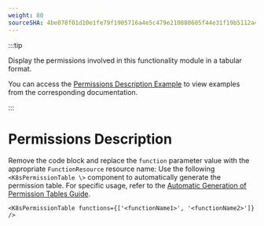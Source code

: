 ```yaml
---
weight: 80
sourceSHA: 4be078f01d10e1fe79f1905716a4e5c479e210880605f44e31f19b5112a48feb
---
```


:::tip

Display the permissions involved in this functionality module in a tabular format.

You can access the [Permissions Description Example](https://product-doc-guide.alauda.cn/template/permissions/example.html) to view examples from the corresponding documentation.

:::

# Permissions Description

Remove the code block and replace the `function` parameter value with the appropriate `FunctionResource` resource name:
Use the following `<K8sPermissionTable \>` component to automatically generate the permission table. For specific usage, refer to the [Automatic Generation of Permission Tables Guide](https://product-doc-guide.alauda.cn/guide/auto_gen_permissions.html).

```mdx
<K8sPermissionTable functions={['<functionName1>', '<functionName2>']} />
```
